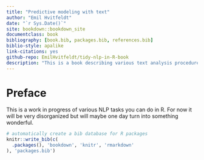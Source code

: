```yaml
--- 
title: "Predictive modeling with text"
author: "Emil Hvitfeldt"
date: "`r Sys.Date()`"
site: bookdown::bookdown_site
documentclass: book
bibliography: [book.bib, packages.bib, references.bib]
biblio-style: apalike
link-citations: yes
github-repo: EmilHvitfeldt/tidy-nlp-in-R-book
description: "This is a book describing various text analysis procedures done in R"
---
```


# Preface

This is a work in progress of various NLP tasks you can do in R. For now it will be very disorganized but will maybe one day turn into something wonderful.

```r
# automatically create a bib database for R packages
knitr::write_bib(c(
  .packages(), 'bookdown', 'knitr', 'rmarkdown'
), 'packages.bib')
```
